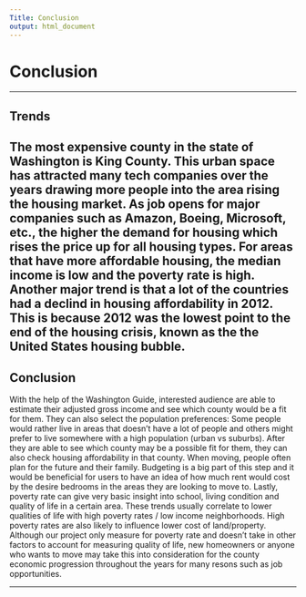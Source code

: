 ```yaml
---
Title: Conclusion 
output: html_document
---
```


# Conclusion 

---

## Trends

  The most expensive county in the state of Washington is King County. This urban space has attracted many tech companies over the years drawing more people into the area rising the housing market. As job opens for major companies such as Amazon, Boeing, Microsoft, etc., the higher the demand for housing which rises the price up for all housing types. For areas that have more affordable housing, the median income is low and the poverty rate is high. Another major trend is that a lot of the countries had a declind in housing affordability in 2012. This is because 2012 was the lowest point to the end of the housing crisis, known as the the United States housing bubble. 
---  

## Conclusion  

  With the help of the Washington Guide, interested audience are able to estimate their adjusted gross income and see which county would be a fit for them. They can also select the population preferences: Some people would rather live in areas that doesn't have a lot of people and others might prefer to live somewhere with a high population (urban vs suburbs). After they are able to see which county may be a possible fit for them, they can also check housing affordability in that county. When moving, people often plan for the future and their family. Budgeting is a big part of this step and it would be beneficial for users to have an idea of how much rent would cost by the desire bedrooms in the areas they are looking to move to.  Lastly, poverty rate can give very basic insight into school, living condition and quality of life in a certain area. These trends usually correlate to lower qualities of life with high poverty rates / low income neighborhoods. High poverty rates are also likely to influence lower cost of land/property.  Although our project only measure for poverty rate and doesn’t take in other factors to account for measuring quality of life, new homeowners or anyone who wants to move may take this into consideration for the county economic progression throughout the years for many resons such as job opportunities.

---

